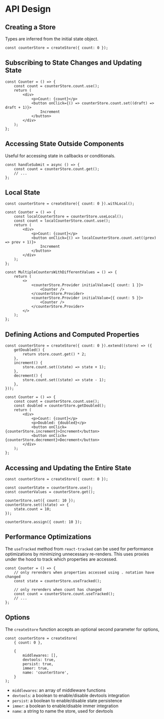 # API Design

## Creating a Store

Types are inferred from the initial state object.

```tsx
const counterStore = createStore({ count: 0 });
```

## Subscribing to State Changes and Updating State

```tsx
const Counter = () => {
	const count = counterStore.count.use();
	return (
		<div>
			<p>Count: {count}</p>
			<button onClick={() => counterStore.count.set((draft) => draft + 1)}>
				Increment
			</button>
		</div>
	);
};
```

## Accessing State Outside Components

Useful for accessing state in callbacks or conditionals.

```tsx
const handleSubmit = async () => {
	const count = counterStore.count.get();
	// ...
};
```

## Local State

```tsx
const counterStore = createStore({ count: 0 }).withLocal();

const Counter = () => {
	const localCounterStore = counterStore.useLocal();
	const count = localCounterStore.count.use();
	return (
		<div>
			<p>Count: {count}</p>
			<button onClick={() => localCounterStore.count.set((prev) => prev + 1)}>
				Increment
			</button>
		</div>
	);
};

const MultipleCountersWithDifferentValues = () => {
	return (
		<>
			<counterStore.Provider initialValue={{ count: 1 }}>
				<Counter />
			</counterStore.Provider>
			<counterStore.Provider initialValue={{ count: 5 }}>
				<Counter />
			</counterStore.Provider>
		</>
	);
};
```

## Defining Actions and Computed Properties

```tsx
const counterStore = createStore({ count: 0 }).extend((store) => ({
	getDoubled() {
		return store.count.get() * 2;
	},
	increment() {
		store.count.set((state) => state + 1);
	},
	decrement() {
		store.count.set((state) => state - 1);
	},
}));

const Counter = () => {
	const count = counterStore.count.use();
	const doubled = counterStore.getDoubled();
	return (
		<div>
			<p>Count: {count}</p>
			<p>Doubled: {doubled}</p>
			<button onClick={counterStore.increment}>Increment</button>
			<button onClick={counterStore.decrement}>Decrement</button>
		</div>
	);
};
```

## Accessing and Updating the Entire State

```tsx
const counterStore = createStore({ count: 0 });

const counterState = counterStore.use();
const counterValues = counterStore.get();

counterStore.set({ count: 10 });
counterStore.set((state) => {
	state.count = 10;
});

counterStore.assign({ count: 10 });
```

## Performance Optimizations

The `useTracked` method from `react-tracked` can be used for performance optimizations by minimizing unnecessary re-renders. This uses proxies under the hood to track which properties are accessed.

```tsx
const Counter = () => {
	// only rerenders when properties accessed using . notation have changed
	const state = counterStore.useTracked();

	// only rerenders when count has changed
	const count = counterStore.count.useTracked();
	// ...
};
```

## Options

The `createStore` function accepts an optional second parameter for options,

```tsx
const counterStore = createStore(
	{ count: 0 },

	{
		middlewares: [],
		devtools: true,
		persist: true,
		immer: true,
		name: 'counterStore',
	}
);
```

- `middlewares`: an array of middleware functions
- `devtools`: a boolean to enable/disable devtools integration
- `persist`: a boolean to enable/disable state persistence
- `immer`: a boolean to enable/disable immer integration
- `name`: a string to name the store, used for devtools
